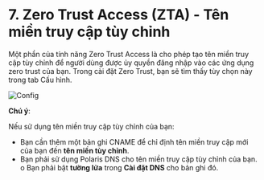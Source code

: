 # 7. Zero Trust Access (ZTA) - Tên miền truy cập tùy chỉnh

Một phần của tính năng Zero Trust Access là cho phép tạo tên miền truy cập tùy chỉnh để người dùng được ủy quyền đăng
nhập vào các ứng dụng zero trust của bạn. Trong cài đặt Zero Trust, bạn sẽ tìm thấy tùy chọn này trong tab Cấu hình.

![Config](/img/security-center/zta/custom-access-domain-config.png)

**Chú ý**:

Nếu sử dụng tên miền truy cập tùy chỉnh của bạn:
-	Bạn cần thêm một bản ghi CNAME để chỉ định tên miền truy cập mới của bạn đến **tên miền tùy chỉnh**.
-	Bạn phải sử dụng Polaris DNS cho tên miền truy cập tùy chỉnh của bạn.
o	Bạn phải bật **tường lửa** trong **Cài đặt DNS** cho bản ghi đó.
